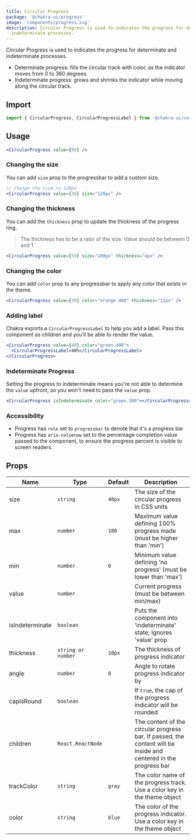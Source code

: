 ```yaml
---
title: Circular Progress
package: '@chakra-ui/progress'
image: 'components/progress.svg'
description: Circular Progress is used to indicates the progress for determinate and
  indeterminate processes.
---
```


Circular Progress is used to indicates the progress for determinate and
indeterminate processes.

- Determinate progress: fills the circular track with color, as the indicator
  moves from 0 to 360 degrees.
- Indeterminate progress: grows and shrinks the indicator while moving along the
  circular track.

## Import

```js
import { CircularProgress, CircularProgressLabel } from '@chakra-ui/core'
```

## Usage

```jsx
<CircularProgress value={80} />
```

### Changing the size

You can add `size` prop to the progressbar to add a custom size.

```jsx
// Change the size to 120px
<CircularProgress value={30} size="120px" />
```

### Changing the thickness

You can add the `thickness` prop to update the thickness of the progress ring.

> The thickness has to be a ratio of the size. Value should be between 0 and 1.

```jsx
<CircularProgress value={59} size="100px" thickness="4px" />
```

### Changing the color

You can add `color` prop to any progressbar to apply any color that exists in
the theme.

```jsx
<CircularProgress value={30} color="orange.400" thickness="12px" />
```

### Adding label

Chakra exports a `CircularProgressLabel` to help you add a label. Pass this
component as children and you'll be able to render the value.

```jsx
<CircularProgress value={40} color="green.400">
  <CircularProgressLabel>40%</CircularProgressLabel>
</CircularProgress>
```

### Indeterminate Progress

Setting the progress to indeterminate means you're not able to determine the
`value` upfront, so you won't need to pass the `value` prop.

```jsx
<CircularProgress isIndeterminate color="green.300"></CircularProgress>
```

### Accessibility

- Progress has `role` set to `progressbar` to denote that it's a progress bar
- Progress has `aria-valuenow` set to the percentage completion value passed to
  the component, to ensure the progress percent is visible to screen readers.

## Props

| Name            | Type               | Default | Description                                                                                                      |
| --------------- | ------------------ | ------- | ---------------------------------------------------------------------------------------------------------------- |
| size            | `string`           | `48px`  | The size of the circular progress in CSS units                                                                   |
| max             | `number`           | `100`   | Maximum value defining 100% progress made (must be higher than 'min')                                            |
| min             | `number`           | `0`     | Minimum value defining 'no progress' (must be lower than 'max')                                                  |
| value           | `number`           |         | Current progress (must be between min/max)                                                                       |
| isIndeterminate | `boolean`          |         | Puts the component into 'indeterminate' state; Ignores 'value' prop                                              |
| thickness       | `string or number` | `10px`  | The thickness of progress indicator                                                                              |
| angle           | `number`           | `0`     | Angle to rotate progress indicator by                                                                            |
| capIsRound      | `boolean`          |         | If `true`, the cap of the progress indicator will be rounded                                                     |
| children        | `React.ReactNode`  |         | The content of the circular progress bar. If passed, the content will be inside and centered in the progress bar |
| trackColor      | `string`           | `gray`  | The color name of the progress track. Use a color key in the theme object                                        |
| color           | `string`           | `blue`  | The color of the progress indicator. Use a color key in the theme object                                         |
